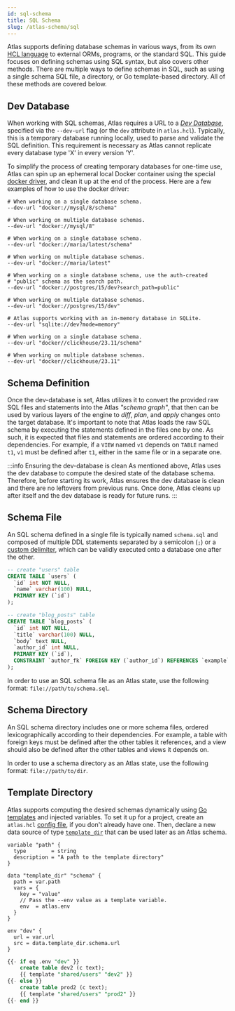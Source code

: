 ```yaml
---
id: sql-schema
title: SQL Schema
slug: /atlas-schema/sql
---
```



Atlas supports defining database schemas in various ways, from its own [HCL language](hcl.mdx) to external ORMs,
programs, or the standard SQL. This guide focuses on defining schemas using SQL syntax, but also covers other methods.
There are multiple ways to define schemas in SQL, such as using a single schema SQL file, a directory, or
Go template-based directory. All of these methods are covered below.

## Dev Database

When working with SQL schemas, Atlas requires a URL to a [_Dev Database_](concepts/dev.mdx), specified via the
`--dev-url` flag (or the `dev` attribute in `atlas.hcl`). Typically, this is a temporary database running locally, used
to parse and validate the SQL definition. This requirement is necessary as Atlas cannot replicate every database type
'X' in every version 'Y'.

To simplify the process of creating temporary databases for one-time use, Atlas can spin up an ephemeral local Docker
container using the special [docker driver](concepts/url.mdx), and clean it up at the end of the process. Here are a
few examples of how to use the docker driver:

<Tabs>
<TabItem value="mysql" label="MySQL" default>

```shell
# When working on a single database schema.
--dev-url "docker://mysql/8/schema"

# When working on multiple database schemas.
--dev-url "docker://mysql/8"
```
</TabItem>
<TabItem value="mariadb" label="MariaDB">

```shell
# When working on a single database schema.
--dev-url "docker://maria/latest/schema"

# When working on multiple database schemas.
--dev-url "docker://maria/latest"
```

</TabItem>
<TabItem value="postgres" label="PostgreSQL">

```shell
# When working on a single database schema, use the auth-created
# "public" schema as the search path.
--dev-url "docker://postgres/15/dev?search_path=public"

# When working on multiple database schemas.
--dev-url "docker://postgres/15/dev"
```

</TabItem>
<TabItem value="sqlite" label="SQLite">

```shell
# Atlas supports working with an in-memory database in SQLite.
--dev-url "sqlite://dev?mode=memory"
```

</TabItem>
<TabItem value="clickhouse" label="ClickHouse">

```shell
# When working on a single database schema.
--dev-url "docker//clickhouse/23.11/schema"

# When working on multiple database schemas.
--dev-url "docker//clickhouse/23.11"
```

</TabItem>
</Tabs>

## Schema Definition

Once the dev-database is set, Atlas utilizes it to convert the provided raw SQL files and statements into the Atlas
_"schema graph"_, that then can be used by various layers of the engine to _diff_, _plan_, and _apply_ changes onto the
target database. It's important to note that Atlas loads the raw SQL schema by executing the statements defined in the files
one by one. As such, it is expected that files and statements are ordered according to their dependencies. For example,
if a `VIEW` named `v1` depends on `TABLE` named `t1`, `v1` must be defined after `t1`, either in the same file or in a
separate one.

:::info Ensuring the dev-database is clean
As mentioned above, Atlas uses the dev database to compute the desired state of the database schema. Therefore, before
starting its work, Atlas ensures the dev database is clean and there are no leftovers from previous runs. Once done,
Atlas cleans up after itself and the dev database is ready for future runs.
:::

## Schema File

An SQL schema defined in a single file is typically named `schema.sql` and composed of multiple DDL statements separated
by a semicolon (`;`) or a [custom delimiter](../versioned/new.mdx#custom-statements-delimiter), which can be validly
executed onto a database one after the other.

```sql title="schema.sql"
-- create "users" table
CREATE TABLE `users` (
  `id` int NOT NULL,
  `name` varchar(100) NULL,
  PRIMARY KEY (`id`)
);

-- create "blog_posts" table
CREATE TABLE `blog_posts` (
  `id` int NOT NULL,
  `title` varchar(100) NULL,
  `body` text NULL,
  `author_id` int NULL,
  PRIMARY KEY (`id`),
  CONSTRAINT `author_fk` FOREIGN KEY (`author_id`) REFERENCES `example`.`users` (`id`)
);
```

In order to use an SQL schema file as an Atlas state, use the following format: `file://path/to/schema.sql`.

## Schema Directory

An SQL schema directory includes one or more schema files, ordered lexicographically according to their dependencies.
For example, a table with foreign keys must be defined after the other tables it references, and a view should also
be defined after the other tables and views it depends on.

In order to use a schema directory as an Atlas state, use the following format: `file://path/to/dir`.

## Template Directory

Atlas supports computing the desired schemas dynamically using [Go templates](https://pkg.go.dev/text/template) and
injected variables. To set it up for a project, create an `atlas.hcl` [config file](projects.mdx), if you don't already
have one. Then, declare a new data source of type [`template_dir`](projects.mdx#data-source-template_dir) that can be
used later as an Atlas schema.

```hcl title="atlas.hcl"
variable "path" {
  type        = string
  description = "A path to the template directory"
}

data "template_dir" "schema" {
  path = var.path
  vars = {
    key = "value"
    // Pass the --env value as a template variable.
    env  = atlas.env
  }
}

env "dev" {
  url = var.url
  src = data.template_dir.schema.url
}
```

```sql title="example/schema.tmpl.sql"
{{- if eq .env "dev" }}
    create table dev2 (c text);
    {{ template "shared/users" "dev2" }}
{{- else }}
    create table prod2 (c text);
    {{ template "shared/users" "prod2" }}
{{- end }}
```
